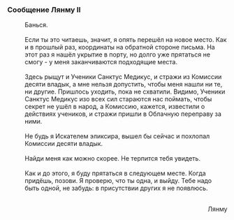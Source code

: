 ===Сообщение Лянму II===
:Банься.
:<br />Если ты это читаешь, значит, я опять перешёл на новое место. Как и в прошлый раз, координаты на обратной стороне письма. На этот раз я нашёл укрытие в порту, но долго уже прятаться не смогу - у меня заканчиваются подходящие места.
:<br />Здесь рыщут и Ученики Санктус Медикус, и стражи из Комиссии десяти владык, а мне нельзя допустить, чтобы меня нашли ни те, ни другие. Пришлось уходить, пока не схватили. Видимо, Ученики Санктус Медикус изо всех сил стараются нас поймать, чтобы секрет не ушёл в народ, а Комиссию, кажется, известили о действиях учеников, и стражи пришли в Облачную переправу за ними.
:<br />Не будь я Искателем эликсира, вышел бы сейчас и похлопал Комиссии десяти владык.
:<br />Найди меня как можно скорее. Не терпится тебя увидеть.
:<br />Как и до этого, я буду прятаться в следующем месте. Когда придёшь, позови. Я проверю, что ты одна, и выйду. Тебе надо быть одной, не забудь: в присутствии других я не появлюсь.
:<br /><div align="right">Лянму</div>
